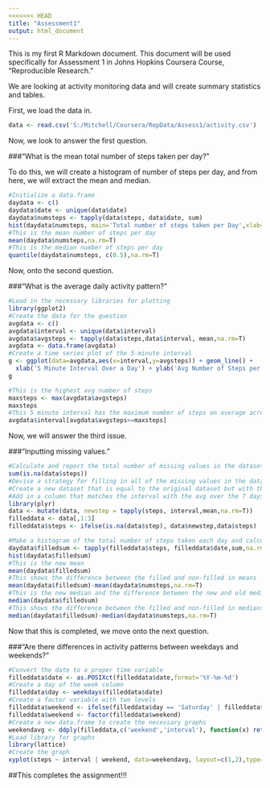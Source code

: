 ```yaml
---
<<<<<<< HEAD
title: "Assessment1"
output: html_document
---
```


This is my first R Markdown document. This document will be used specifically for Assessment
1 in Johns Hopkins Coursera Course, "Reproducible Research."

We are looking at activity monitoring data and will create summary statistics and tables.

First, we load the data in.

```r
data <- read.csv('S:/Mitchell/Coursera/RepData/Assess1/activity.csv')
```

Now, we look to answer the first question. 

###"What is the mean total number of steps taken per day?"

To do this, we will create a histogram of number of steps per day, and from here,
we will extract the mean and median.
```r
#Initialize a data.frame
daydata <- c()
daydata$date <- unique(data$date)
daydata$numsteps <- tapply(data$steps, data$date, sum)
hist(daydata$numsteps, main='Total number of steps taken per Day',xlab='Total number of steps')
#This is the mean number of steps per day
mean(daydata$numsteps,na.rm=T)
#This is the median number of steps per day
quantile(daydata$numsteps, c(0.5),na.rm=T)
```

Now, onto the second question. 

###"What is the average daily activity pattern?"

```r
#Load in the necessary libraries for plotting
library(ggplot2)
#Create the data for the question
avgdata <- c()
avgdata$interval <- unique(data$interval)
avgdata$avgsteps <- tapply(data$steps,data$interval, mean,na.rm=T)
avgdata <- data.frame(avgdata)
#Create a time series plot of the 5-minute interval
g <- ggplot(data=avgdata,aes(x=interval,y=avgsteps)) + geom_line() +
  xlab('5 Minute Interval Over a Day') + ylab('Avg Number of Steps per Interval')
g

#This is the highest avg number of steps
maxsteps <- max(avgdata$avgsteps)
maxsteps
#This 5 minute interval has the maximum number of steps on average across all days.
avgdata$interval[avgdata$avgsteps>=maxsteps]
```



Now, we will answer the third issue.

###"Inputting missing values."

```r
#Calculate and report the total number of missing values in the dataset
sum(is.na(data$steps))
#Devise a strategy for filling in all of the missing values in the dataset.
#Create a new dataset that is equal to the original dataset but with the missing data filled in.
#Add in a column that matches the interval with the avg over the 7 days
library(plyr)
data <- mutate(data, newstep = tapply(steps, interval,mean,na.rm=T))
filleddata <- data[,1:3]
filleddata$steps <- ifelse(is.na(data$step), data$newstep,data$steps)

#Make a histogram of the total number of steps taken each day and calculate and report the mean and median total number of steps taken per day. Do these values differ from the estimates from the first part of the assignment? What is the impacct of imputing missing data on the estimateas of the total daily number of steps?
daydata$filledsum <- tapply(filleddata$steps, filleddata$date,sum,na.rm=T)
hist(daydata$filledsum)
#This is the new mean
mean(daydata$filledsum)
#This shows the difference between the filled and non-filled in means
mean(daydata$filledsum)-mean(daydata$numsteps,na.rm=T)
#This is the new median and the difference between the new and old median
median(daydata$filledsum)
#This shows the difference between the filled and non-filled in medians
median(daydata$filledsum)-median(daydata$numsteps,na.rm=T)
```

Now that this is completed, we move onto the next question.

###"Are there differences in activity patterns between weekdays and weekends?"

```r
#Convert the date to a proper time variable
filleddata$date <- as.POSIXct(filleddata$date,format='%Y-%m-%d')
#Create a day of the week column
filleddata$day <- weekdays(filleddata$date)
#Create a factor variable with two levels
filleddata$weekend <- ifelse(filleddata$day == 'Saturday' | filleddata$day== 'Sunday','weekend','weekday')
filleddata$weekend <- factor(filleddata$weekend)
#Create a new data.frame to create the necessary graphs
weekendavg <- ddply(filleddata,c('weekend','interval'), function(x) return(c(steps=mean(x$steps))))
#Load library for graphs
library(lattice)
#Create the graph
xyplot(steps ~ interval | weekend, data=weekendavg, layout=c(1,2),type='l')
```

##This completes the assignment!!!

